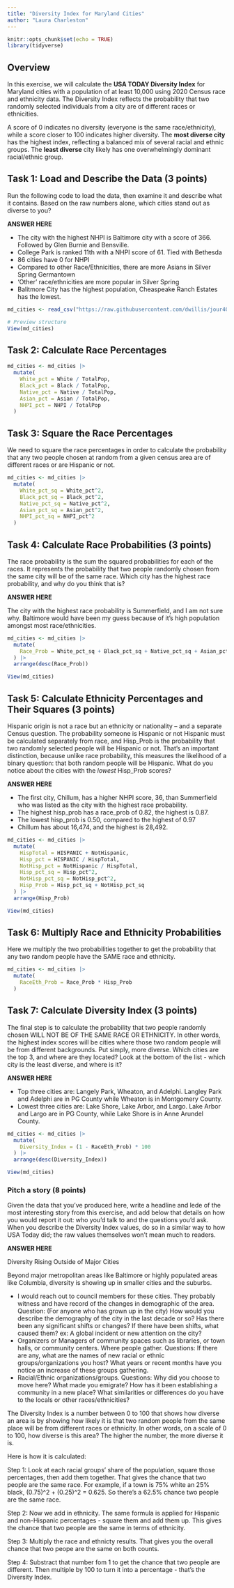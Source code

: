 ```yaml
---
title: "Diversity Index for Maryland Cities"
author: "Laura Charleston"
---
```


```r
knitr::opts_chunk$set(echo = TRUE)
library(tidyverse)
```

## Overview

In this exercise, we will calculate the **USA TODAY Diversity Index** for Maryland cities with a population of at least 10,000 using 2020 Census race and ethnicity data. The Diversity Index reflects the probability that two randomly selected individuals from a city are of different races or ethnicities.

A score of 0 indicates no diversity (everyone is the same race/ethnicity), while a score closer to 100 indicates higher diversity. The **most diverse city** has the highest index, reflecting a balanced mix of several racial and ethnic groups. The **least diverse** city likely has one overwhelmingly dominant racial/ethnic group.

## Task 1: Load and Describe the Data (3 points)

Run the following code to load the data, then examine it and describe what it contains. Based on the raw numbers alone, which cities stand out as diverse to you?

**ANSWER HERE**

- The city with the highest NHPI is Baltimore city with a score of 366. Followed by Glen Burnie and Bensville. 
- College Park is ranked 11th with a NHPI score of 61. Tied with Bethesda
- 86 cities have 0 for NHPI
- Compared to other Race/Ethnicities, there are more Asians in Silver Spring Germantown
- 'Other' race/ethnicities are more popular in Silver Spring 
- Balitmore City has the highest population, Cheaspeake Ranch Estates has the lowest.
```r
md_cities <- read_csv("https://raw.githubusercontent.com/dwillis/jour405/refs/heads/main/data/usat_diversity_index.csv")

# Preview structure
View(md_cities)
```

## Task 2: Calculate Race Percentages

```r
md_cities <- md_cities |>
  mutate(
    White_pct = White / TotalPop,
    Black_pct = Black / TotalPop,
    Native_pct = Native / TotalPop,
    Asian_pct = Asian / TotalPop,
    NHPI_pct = NHPI / TotalPop
  )
```

## Task 3: Square the Race Percentages

We need to square the race percentages in order to calculate the probability that any two people chosen at random from a given census area are of different races or are Hispanic or not.

```r
md_cities <- md_cities |>
  mutate(
    White_pct_sq = White_pct^2,
    Black_pct_sq = Black_pct^2,
    Native_pct_sq = Native_pct^2,
    Asian_pct_sq = Asian_pct^2,
    NHPI_pct_sq = NHPI_pct^2
  )
```


## Task 4: Calculate Race Probabilities (3 points)

The race probability is the sum the squared probabilities for each of the races. It represents the probability that two people randomly chosen from the same city will be of the same race. Which city has the highest race probability, and why do you think that is?

**ANSWER HERE**

The city with the highest race probability is Summerfield, and I am not sure why. Baltimore would have been my guess because of it's high population amongst most race/ethnicities. 
```r
md_cities <- md_cities |>
  mutate(
    Race_Prob = White_pct_sq + Black_pct_sq + Native_pct_sq + Asian_pct_sq + NHPI_pct_sq
  ) |> 
  arrange(desc(Race_Prob))

View(md_cities)
```


## Task 5: Calculate Ethnicity Percentages and Their Squares (3 points)

Hispanic origin is not a race but an ethnicity or nationality – and a separate Census question. The probability someone is Hispanic or not Hispanic must be calculated separately from race, and Hisp_Prob is the probability that two randomly selected people will be Hispanic or not. That's an important distinction, because unlike race probability, this measures the likelihood of a binary question: that both random people will be Hispanic. What do you notice about the cities with the *lowest* Hisp_Prob scores?

**ANSWER HERE**

- The first city, Chillum, has a higher NHPI score, 36, than Summerfield who was listed as the city with the highest race probability. 
- The highest hisp_prob has a race_prob of 0.82, the highest is 0.87.
- The lowest hisp_prob is 0.50, compared to the highest of 0.97
- Chillum has about 16,474, and the highest is 28,492.

```r
md_cities <- md_cities |>
  mutate(
    HispTotal = HISPANIC + NotHispanic,
    Hisp_pct = HISPANIC / HispTotal,
    NotHisp_pct = NotHispanic / HispTotal,
    Hisp_pct_sq = Hisp_pct^2,
    NotHisp_pct_sq = NotHisp_pct^2,
    Hisp_Prob = Hisp_pct_sq + NotHisp_pct_sq
  ) |> 
  arrange(Hisp_Prob)

View(md_cities)
```

## Task 6: Multiply Race and Ethnicity Probabilities

Here we multiply the two probabilities together to get the probability that any two random people have the SAME race and ethnicity.

```r
md_cities <- md_cities |>
  mutate(
    RaceEth_Prob = Race_Prob * Hisp_Prob
  )
```


## Task 7: Calculate Diversity Index (3 points)

The final step is to calculate the probability that two people randomly chosen WILL NOT BE OF THE SAME RACE OR ETHNICITY. In other words, the highest index scores will be cities where those two random people will be from different backgrounds. Put simply, more diverse. Which cities are the top 3, and where are they located? Look at the bottom of the list - which city is the least diverse, and where is it?

**ANSWER HERE**

- Top three cities are: Langely Park, Wheaton, and Adelphi. Langley Park and Adelphi are in PG County while Wheaton is in Montgomery County. 
- Lowest three cities are: Lake Shore, Lake Arbor, and Largo. Lake Arbor and Largo are in PG County, while Lake Shore is in Anne Arundel County. 
```r
md_cities <- md_cities |>
  mutate(
    Diversity_Index = (1 - RaceEth_Prob) * 100
  ) |> 
  arrange(desc(Diversity_Index))

View(md_cities)
```

### Pitch a story (8 points)

Given the data that you've produced here, write a headline and lede of the most interesting story from this exercise, and add below that details on how you would report it out: who you'd talk to and the questions you'd ask. When you describe the Diversity Index values, do so in a similar way to how USA Today did; the raw values themselves won't mean much to readers.

**ANSWER HERE**

Diversity Rising Outside of Major Cities

Beyond major metropolitan areas like Baltimore or highly populated areas like Columbia, diversity is showing up in smaller cities and the suburbs. 

- I would reach out to council members for these cities. They probably witness and have record of the changes in demographic of the area. Question: (For anyone who has grown up in the city) How would you describe the demography of the city in the last decade or so? Has there been any significant shifts or changes? If there have been shifts, what caused them? ex: A global incident or new attention on the city? 
- Organizers or Managers of community spaces such as libraries, or town halls, or community centers. Where people gather. Questions: If there are any, what are the names of new racial or ethnic groups/organizations you host? What years or recent months have you notice an increase of these groups gathering. 
- Racial/Ethnic organizations/groups. Questions: Why did you choose to move here? What made you emigrate? How has it been establishing a community in a new place? What similarities or differences do you have to the locals or other races/ethnicities?



The Diversity Index is a number between 0 to 100 that shows how diverse an area is by showing how likely it is that two random people from the same place will be from different races or ethnicity. In other words, on a scale of 0 to 100, how diverse is this area? The higher the number, the more diverse it is. 

Here is how it is calculated:

Step 1: Look at each racial groups' share of the population, square those percentages, then add them together. That gives the chance that two people are the same race. For example, if a town is 75% white an 25% black, (0.75)^2 + (0.25)^2 = 0.625. So there's a 62.5% chance two people are the same race. 

Step 2: Now we add in ethnicity. The same formula is applied for Hispanic and non-Hispanic percentages - square them and add them up. This gives the chance that two people are the same in terms of ethnicity. 

Step 3: Multiply the race and ethnicty results. That gives you the overall chance that two peope are the same on both counts. 

Step 4: Substract that number fom 1 to get the chance that two people are different. Then multiple by 100 to turn it into a percentage - that's the Diversity Index. 

